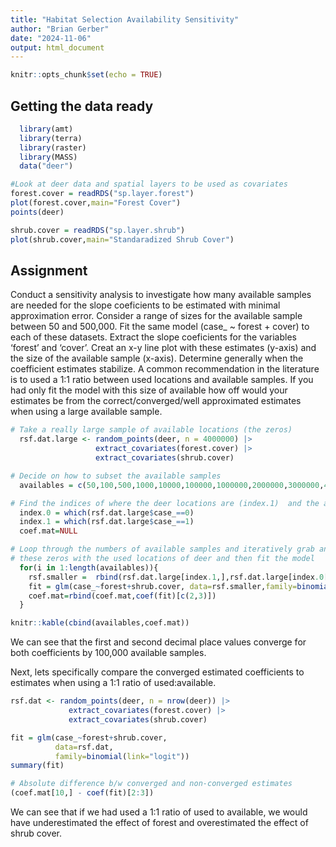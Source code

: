 ```yaml
---
title: "Habitat Selection Availability Sensitivity"
author: "Brian Gerber"
date: "2024-11-06"
output: html_document
---
```


```r
knitr::opts_chunk$set(echo = TRUE)
```

## Getting the data ready

```r
  library(amt)
  library(terra)
  library(raster)
  library(MASS)
  data("deer")

```

```r
#Look at deer data and spatial layers to be used as covariates
forest.cover = readRDS("sp.layer.forest")
plot(forest.cover,main="Forest Cover")
points(deer)

shrub.cover = readRDS("sp.layer.shrub")
plot(shrub.cover,main="Standaradized Shrub Cover")
```


## Assignment

Conduct a sensitivity analysis to investigate how many available samples are needed for the slope coeficients to be estimated with minimal approximation error. Consider a range of sizes for the available sample between 50 and 500,000. Fit the same model (case_ ~ forest + cover) to each of these datasets. Extract the slope coeficients for the variables 'forest' and 'cover'. Creat an x-y line plot with these estimates (y-axis) and the size of the available sample (x-axis). Determine generally when the coefficient estimates stabilize. A common recommendation in the literature is to used a 1:1 ratio between used locations and available samples. If you had only fit the model with this size of available how off would your estimates be from the correct/converged/well approximated estimates when using a large available sample. 

```r

# Take a really large sample of available locations (the zeros)
  rsf.dat.large <- random_points(deer, n = 4000000) |> 
                   extract_covariates(forest.cover) |>
                   extract_covariates(shrub.cover) 

# Decide on how to subset the available samples
  availables = c(50,100,500,1000,10000,100000,1000000,2000000,3000000,4000000)

# Find the indices of where the deer locations are (index.1)  and the available samples (index.0)
  index.0 = which(rsf.dat.large$case_==0)
  index.1 = which(rsf.dat.large$case_==1)
  coef.mat=NULL

# Loop through the numbers of available samples and iteratively grab an increase set of zeros. Combine
# these zeros with the used locations of deer and then fit the model 
  for(i in 1:length(availables)){
    rsf.smaller =  rbind(rsf.dat.large[index.1,],rsf.dat.large[index.0[1:availables[i]],])
    fit = glm(case_~forest+shrub.cover, data=rsf.smaller,family=binomial(link="logit"))
    coef.mat=rbind(coef.mat,coef(fit)[c(2,3)])
  }

knitr::kable(cbind(availables,coef.mat))
```


We can see that the first and second decimal place values converge for both coefficients by 100,000 available samples. 

Next, lets specifically compare the converged estimated coefficients to estimates when using a 1:1 ratio of used:available.

```r
rsf.dat <- random_points(deer, n = nrow(deer)) |> 
             extract_covariates(forest.cover) |>
             extract_covariates(shrub.cover) 

fit = glm(case_~forest+shrub.cover, 
          data=rsf.dat,
          family=binomial(link="logit"))
summary(fit)

# Absolute difference b/w converged and non-converged estimates
(coef.mat[10,] - coef(fit)[2:3])
```

We can see that if we had used a 1:1 ratio of used to available, we would have underestimated the effect of forest and overestimated the effect of shrub cover.